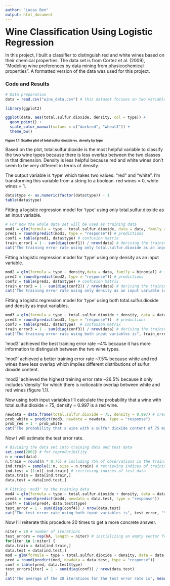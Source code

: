 ```yaml
---
author: "Lucas Ben"
output: html_document
---
```

<span style="font-size:28px"><b>Wine Classification Using Logistic Regression</b></span>

In this project, I built a classifier to distinguish red and white wines based on their chemical properties. The data set is from Cortez et al. (2009), “Modeling wine preferences by data mining from physicochemical properties”. A formatted version of the data was used for this project. 

### Code and Results
```r
# Data preparation
data = read.csv("wine_data.csv") # this dataset focuses on two variables: density (wine density in g/cm^3) and total.sulfur.dioxide (amount of sulfur dioxide in the wine, in mg/dm^3)
```

```r
library(ggplot2)

ggplot(data, aes(total.sulfur.dioxide, density, col = type)) +
  geom_point() +
  scale_color_manual(values = c("darkred", "wheat3")) + 
  theme_bw()
```
<span style="font-size:10px"><b>Figure 1.1: Scatter plot of total sulfur dioxide vs. density by type</b></span>

Based on the plot, total.sulfur.dioxide is the most helpful variable to classify the two wine types because there is less overlap between the two classes in that dimension. Density is less helpful because red and white wines don't seem to be very different in terms of density.

The output variable is 'type' which takes two values: "red" and "white". I'm transforming this variable from a string to a boolean. red wines = 0, white wines = 1.

```r
data$type <- as.numeric(factor(data$type)) - 1
table(data$type) 
```

Fitting a logistic regression model for 'type' using only total.sulfur.dioxide as an input variable. 

```r
# For now the whole data set will be used as training data
mod1 = glm(formula = type ~ total.sulfur.dioxide, data = data, family = binomial) # fitting model
pred1 = round(predict(mod1, type = "response")) # predictions
conf1 = table(pred1, data$type) # confusion matrix
train_error1 = 1 - sum(diag(conf1)) / nrow(data) # deriving the training error rate
cat("The training error rate using only total.sulfur.dioxide as an input variable is", train_error1, "\n")
```

Fitting a logistic regression model for 'type' using only density as an input variable. 

```r
mod2 = glm(formula = type ~ density,data = data, family = binomial) # fitting model
pred2 = round(predict(mod2, type = "response")) # predictions
conf2 = table(pred2, data$type) # confusion matrix
train_error2 = 1 - sum(diag(conf2)) / nrow(data) # deriving the training error rate
cat("The training error rate using only density as an input variable is", train_error2, "\n")
```

Fitting a logistic regression model for 'type' using both total.sulfur.dioxide and density as input variables. 

```r
mod3 = glm(formula = type ~ total.sulfur.dioxide + density, data = data, family = binomial) # fitting model
pred3 = round(predict(mod3, type = "response"))  # predictions
conf3 = table(pred3, data$type)  # confusion matrix
train_error3 = 1 - sum(diag(conf3)) / nrow(data) # deriving the training error rate
cat("The training error rate using both input variables is", train_error3, "\n")

```
   
'mod3' achieved the best training error rate ~4% because it has more information to distinguish between      the two wine types.
    
'mod1' achieved a better training error rate ~7.5% because white and red wines have less overlap which      implies different distributions of sulfur dioxide content.
    
'mod2' achieved the highest training error rate ~26.5% because it only includes 'density' for which         there is noticeable overlap between white and red wines (figure 1.1). 

Now using both input variables I'll calculate the probability that a wine with total.sulfur.dioxide = 75, density = 0.997 is a red wine. 

```r
newdata = data.frame(total.sulfur.dioxide = 75, density = 0.997) # creating a new data set
prob_white = predict(mod3, newdata = newdata, type = "response")
prob_red = 1 - prob_white 
cat("The probability that a wine with a sulfur dioxide content of 75 mg/dm^3 and a density of 0.997 g/cm^3 is a red wine is ~", paste(round(prob_red * 100),"%"), "\n")
```

Now I will estimate the test error rate.

```r
# Dividing the data set into training data and test data
set.seed(2002) # for reproducibility
n = nrow(data)
n.train = round(n * 0.75) # including 75% of observations in the training data set
ind.train = sample(1:n, size = n.train) # retrieving indices of training data
ind.test = (1:n)[-ind.train] # retrieving indices of test data
data.train = data[ind.train,]
data.test = data[ind.test,] 

# Fitting 'mod3' to the training data
mod4 = glm(formula = type ~ total.sulfur.dioxide + density, data = data.train, family = binomial)
pred4 = round(predict(mod4, newdata = data.test, type = "response")) 
conf4 = table(pred4, data.test$type)
test_error = 1 - sum(diag(conf4)) / nrow(data.test)
cat("The test error rate using both input variables is", test_error, "\n")
```

Now I'll reiterate this procedure 20 times to get a more concrete answer.

```r
niter = 20 # number of iterations
test_errors = rep(NA, length = niter) # initializing an empty vector for test errors
for(iter in 1:niter) {
data.train = data[ind.train,]
data.test = data[ind.test,]
mod = glm(formula = type ~ total.sulfur.dioxide + density, data = data.train, family = binomial)
pred = round(predict(mod, newdata = data.test, type = "response")) 
conf = table(pred, data.test$type)
test_errors[iter] = 1 - sum(diag(conf)) / nrow(data.test)
} 
cat("The average of the 20 iterations for the test error rate is", mean(test_errors), "\n")
```